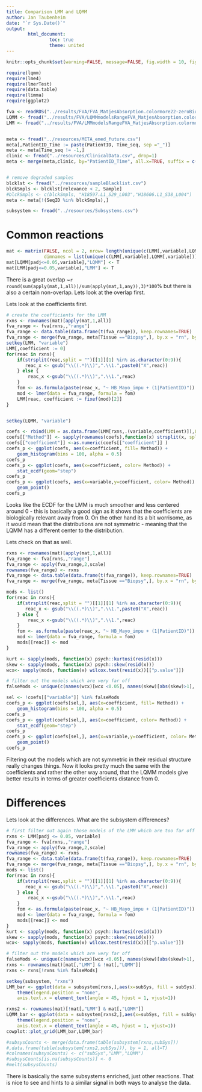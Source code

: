 ```yaml
---
title: Comparison LMM and LQMM
author: Jan Taubenheim
date: "`r Sys.Date()`"
output: 
        html_document:
                toc: true
                theme: united
---
```



```r

knitr::opts_chunk$set(warning=FALSE, message=FALSE, fig.width = 10, fig.height=5)
```

```r

require(lqmm)
require(lme4)
require(lmerTest)
require(data.table)
require(limma)
require(ggplot2)

```

```r

fva <- readRDS("../results/FVA/FVA_MatjesAbsorption.colormore22-zeroBiomass.RDS")
LQMM <- fread("../results/FVA/LQMMmodelsRangeFVA_MatjesAbsorption.colormore22-zeroBiomass.csv")
LMM <- fread("../results/FVA/LMMmodelsRangeFVA_MatjesAbsorption.colormore22- _zeroBiomass.csv")


meta <- fread("../resources/META_emed_future.csv")
meta[,PatientID_Time := paste(PatientID, Time_seq, sep ="_")]
meta <- meta[Time_seq != -1,]
clinic <- fread("../resources/ClinicalData.csv", drop=1)
meta <- merge(meta,clinic, by="PatientID_Time", all.x=TRUE, suffix = c(".meta",""))


# remove degraded samples
blcklst <- fread("../resources/sampleBlacklist.csv")
blckSmpls <- blcklst[relevance < 2, Sample]
#blckSmpls <- c(blckSmpls, "H18597.L1_S29_L003","H18606.L1_S38_L004")
meta <- meta[!(SeqID %in% blckSmpls),]

subsystem <- fread("../resources/Subsystems.csv")

```

# Common reactions

```r

mat <- matrix(FALSE, ncol = 2, nrow= length(unique(c(LMM[,variable],LQMM[,variable]))),
              dimnames = list(unique(c(LMM[,variable],LQMM[,variable])), c("LMM","LQMM")))
mat[LQMM[padj<=0.05,variable],"LQMM"] <- T
mat[LMM[padj<=0.05,variable],"LMM"] <- T

```

There is a great overlap ~`r round(sum(apply(mat,1,all))/sum(apply(mat,1,any)),3)*100`% but there is also a certain non-overlap. Lets look at the overlap first.

Lets look at the coefficients first.
```r

# create the coefficients for the LMM
rxns <- rownames(mat)[apply(mat,1,all)]
fva_range <- fva[rxns,,"range"]
fva_range <- data.table(data.frame(t(fva_range)), keep.rownames=TRUE)
fva_range <- merge(fva_range, meta[Tissue =="Biopsy",], by.x = "rn", by.y = "SeqID")
setkey(LMM, "variable")
LMM[,coefficient := 0]
for(reac in rxns){
    if(strsplit(reac,split = "")[[1]][1] %in% as.character(0:9)){
       reac_x <- gsub("\\((.*)\\)",".\\1.",paste0("X",reac))
    } else {
        reac_x <-gsub("\\((.*)\\)",".\\1.",reac) 
    }
    fom <- as.formula(paste(reac_x, "~ HB_Mayo_impu + (1|PatientID)"))
    mod <- lmer(data = fva_range, formula = fom)
    LMM[reac, coefficient := fixef(mod)[2]]
}


setkey(LQMM, "variable")

coefs <- rbind(LMM = as.data.frame(LMM[rxns,.(variable,coefficient)]),LQMM = as.data.frame(LQMM[rxns,.(variable,coefficient)]))
coefs[["Method"]] <- sapply(rownames(coefs),function(x) strsplit(x, split = "\\.")[[1]][1])
coefs[["coefficient"]] <-as.numeric(coefs[["coefficient"]] )
coefs_p <- ggplot(coefs, aes(x=coefficient, fill= Method)) +
    geom_histogram(bins = 100, alpha = 0.5)
coefs_p
coefs_p <- ggplot(coefs, aes(x=coefficient, color= Method)) +
    stat_ecdf(geom="step")
coefs_p
coefs_p <- ggplot(coefs, aes(x=variable,y=coefficient, color= Method)) +
    geom_point()
coefs_p

```

Looks like the ECDF for the LMM is much smoother and less centered around 0  - this is basically a good sign as it shows that the coefficients are biologically relevant away from 0. On the other hand its a bit worrisome, as it would mean that the distributions are not symmetric - meaning that the LQMM has a different center to the distribution.

Lets check on that as well.

```r

rxns <- rownames(mat)[apply(mat,1,all)]
fva_range <- fva[rxns,,"range"]
fva_range <- apply(fva_range,2,scale)
rownames(fva_range) <- rxns
fva_range <- data.table(data.frame(t(fva_range)), keep.rownames=TRUE)
fva_range <- merge(fva_range, meta[Tissue =="Biopsy",], by.x = "rn", by.y = "SeqID")

mods <- list()
for(reac in rxns){
    if(strsplit(reac,split = "")[[1]][1] %in% as.character(0:9)){
       reac_x <- gsub("\\((.*)\\)",".\\1.",paste0("X",reac))
    } else {
        reac_x <-gsub("\\((.*)\\)",".\\1.",reac) 
    }
    fom <- as.formula(paste(reac_x, "~ HB_Mayo_impu + (1|PatientID)"))
    mod <- lmer(data = fva_range, formula = fom)
    mods[[reac]] <- mod
}

kurt <- sapply(mods, function(x) psych::kurtosi(resid(x)))
skew <- sapply(mods, function(x) psych::skew(resid(x)))
wcx<- sapply(mods, function(x) wilcox.test(resid(x))[["p.value"]])

# filter out the models which are very far off
falseMods <- unique(c(names(wcx)[wcx <0.05], names(skew)[abs(skew)>1], names(kurt)[abs(kurt)>1]))

sel <- !coefs[["variable"]] %in% falseMods
coefs_p <- ggplot(coefs[sel,], aes(x=coefficient, fill= Method)) +
    geom_histogram(bins = 100, alpha = 0.5)
coefs_p
coefs_p <- ggplot(coefs[sel,], aes(x=coefficient, color= Method)) +
    stat_ecdf(geom="step")
coefs_p
coefs_p <- ggplot(coefs[sel,], aes(x=variable,y=coefficient, color= Method)) +
    geom_point()
coefs_p

```

Filtering out the models which are not symmetric in their residual structure really changes things. Now it looks pretty much the same with the coefficients and rather the other way around, that the LQMM models give better results in terms of greater coefficients distance from 0.

# Differences

Lets look at the differences. What are the subsystem differences?
```r

# first filter out again those models of the LMM which are too far off with their residual structure
rxns <- LMM[padj <= 0.05, variable]
fva_range <- fva[rxns,,"range"]
fva_range <- apply(fva_range,2,scale)
rownames(fva_range) <- rxns
fva_range <- data.table(data.frame(t(fva_range)), keep.rownames=TRUE)
fva_range <- merge(fva_range, meta[Tissue =="Biopsy",], by.x = "rn", by.y = "SeqID")
mods <- list()
for(reac in rxns){
    if(strsplit(reac,split = "")[[1]][1] %in% as.character(0:9)){
       reac_x <- gsub("\\((.*)\\)",".\\1.",paste0("X",reac))
    } else {
        reac_x <-gsub("\\((.*)\\)",".\\1.",reac) 
    }
    fom <- as.formula(paste(reac_x, "~ HB_Mayo_impu + (1|PatientID)"))
    mod <- lmer(data = fva_range, formula = fom)
    mods[[reac]] <- mod
}
kurt <- sapply(mods, function(x) psych::kurtosi(resid(x)))
skew <- sapply(mods, function(x) psych::skew(resid(x)))
wcx<- sapply(mods, function(x) wilcox.test(resid(x))[["p.value"]])

# filter out the models which are very far off
falseMods <- unique(c(names(wcx)[wcx <0.05], names(skew)[abs(skew)>1], names(kurt)[abs(kurt)>1]))
rxns <- rownames(mat)[mat[,"LMM"] & !mat[,"LQMM"]]
rxns <- rxns[!rxns %in% falseMods]

setkey(subsystem, "rxns")
LMM_bar <- ggplot(data = subsystem[rxns,],aes(x=subSys, fill = subSys)) + geom_bar() +
    theme(legend.position = "none",
    axis.text.x = element_text(angle = 45, hjust = 1, vjust=1))

rxns2 <- rownames(mat)[!mat[,"LMM"] & mat[,"LQMM"]]
LQMM_bar <- ggplot(data = subsystem[rxns2,],aes(x=subSys, fill = subSys)) + geom_bar()+
    theme(legend.position = "none",
    axis.text.x = element_text(angle = 45, hjust = 1, vjust=1))
cowplot::plot_grid(LMM_bar,LQMM_bar)

#subsysCounts <- merge(data.frame(table(subsystem[rxns,subSys]))
#,data.frame(table(subsystem[rxns2,subSys])), by = 1, all=T)
#colnames(subsysCounts) <- c("subSys","LMM","LQMM")
#subsysCounts[is.na(subsysCounts)] <- 0 
#melt(subsysCounts)

```

There is basically the same subsystems enriched, just other reactions. That is nice to see and hints to a similar signal in both ways to analyse the data.


